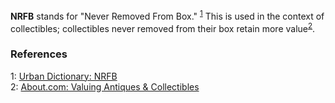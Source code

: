 {{dicdef}}
'''NRFB''' stands for "Never Removed From Box." <sup>[http://www.urbandictionary.com/define.php?term=nrfb 1]</sup> This is used in the context of collectibles; collectibles never removed from their box retain more value<sup>[http://antiques.about.com/od/valuationtips/a/aa092099.htm 2]</sup>.

===References===
1: [http://www.urbandictionary.com/define.php?term=nrfb Urban Dictionary: NRFB]<br/>
2: [http://antiques.about.com/od/valuationtips/a/aa092099.htm About.com: Valuing Antiques & Collectibles]

{{vocab-stub}}